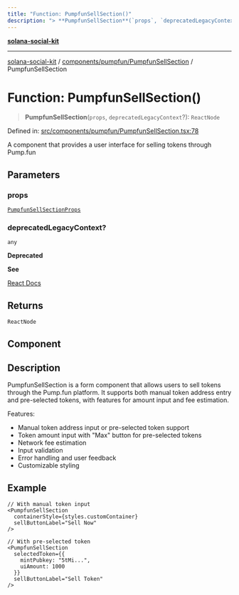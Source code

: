 ```yaml
---
title: "Function: PumpfunSellSection()"
description: "> **PumpfunSellSection**(`props`, `deprecatedLegacyContext`?): `ReactNode`"
---
```


[**solana-social-kit**](../../../../README.mdx)

***

[solana-social-kit](../../../../README.mdx) / [components/pumpfun/PumpfunSellSection](../README.mdx) / PumpfunSellSection

# Function: PumpfunSellSection()

> **PumpfunSellSection**(`props`, `deprecatedLegacyContext`?): `ReactNode`

Defined in: [src/components/pumpfun/PumpfunSellSection.tsx:78](https://github.com/SendArcade/solana-app-kit/blob/bd4b3556b8f469c27ebb06f4df65b3a36b43ba3b/src/components/pumpfun/PumpfunSellSection.tsx#L78)

A component that provides a user interface for selling tokens through Pump.fun

## Parameters

### props

[`PumpfunSellSectionProps`](../interfaces/PumpfunSellSectionProps.mdx)

### deprecatedLegacyContext?

`any`

**Deprecated**

**See**

[React Docs](https://legacy.reactjs.org/docs/legacy-context.html#referencing-context-in-lifecycle-methods)

## Returns

`ReactNode`

## Component

## Description

PumpfunSellSection is a form component that allows users to sell tokens
through the Pump.fun platform. It supports both manual token address entry
and pre-selected tokens, with features for amount input and fee estimation.

Features:
- Manual token address input or pre-selected token support
- Token amount input with "Max" button for pre-selected tokens
- Network fee estimation
- Input validation
- Error handling and user feedback
- Customizable styling

## Example

```tsx
// With manual token input
<PumpfunSellSection
  containerStyle={styles.customContainer}
  sellButtonLabel="Sell Now"
/>

// With pre-selected token
<PumpfunSellSection
  selectedToken={{
    mintPubkey: "5tMi...",
    uiAmount: 1000
  }}
  sellButtonLabel="Sell Token"
/>
```
